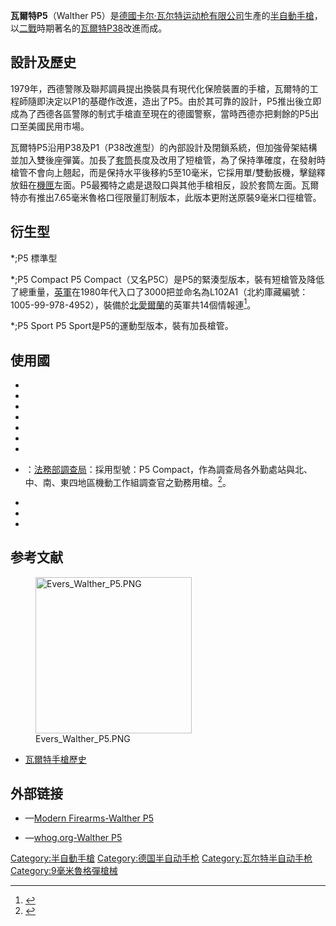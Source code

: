 {{noteTA
|G1=軍事
|G2=長度單位
|G3=Firearms
}}
{{Infobox Weapon
|name= 瓦爾特P5<br />{{lang|de|Walther P5}}<ref>[http://remtek.com/arms/walther/model/p5/ remtek.com-瓦爾特P5]</ref>
|image= File:Waltherp5.jpg
|image_size= 300px
|origin= {{flag|Federal Republic of Germany}}
|type= [[半自動手槍|半自動手槍]]
<!-- Type selection -->
|is_ranged=yes
|is_UK=
<!-- Service history -->
|service= 1979年—
|used_by= [[德國|德國]]、[[葡萄牙|葡萄牙]]、<br />[[荷蘭|荷蘭]]、[[芬蘭|芬蘭]]、[[瑞典|瑞典]]、<br />[[挪威|挪威]]、其他
|wars=
<!-- Production history -->
|designer=
|design_date=1979年
|manufacturer= [[卡尔·瓦尔特运动枪有限公司|卡爾·瓦爾特]]
|production_date=1979年—
|number= 約150,000把
|variants= P5、P5 Compact、P5 Sport
<!-- General specifications -->
|weight=空槍：795克（28安士）
|length= 180毫米（7.2寸）
|part_length= 90毫米（3.55寸）
|width=
|height= 128毫米（5.1寸）
|diameter=
|crew=
<!-- Ranged weapon specifications -->
|cartridge= [[9×19mm鲁格弹|9×19毫米魯格彈]]、<br />[[7.65_mm_Luger_Parabellum|7.65毫米魯格彈]]、<br />[[9×21mm_IMI|9×21毫米IMI]]
|caliber=
|action= [[後座作用|槍管短行程後座作用]]、[[扳機|單／雙動扳機]]
|mode= 半自動
|rate=
|velocity=
|range= 50米
|max_range=
|feed= 8發彈匣
|sights= 缺口式照門
}}
'''瓦爾特P5'''（Walther P5）是[[德國|德國]][[卡尔·瓦尔特运动枪有限公司|卡尔·瓦尔特运动枪有限公司]]生產的[[半自動手槍|半自動手槍]]，以[[二戰|二戰]]時期著名的[[瓦爾特P38|瓦爾特P38]]改進而成。

==設計及歷史==
1979年，西德警隊及聯邦調員提出換裝具有現代化保險裝置的手槍，瓦爾特的工程師隨即決定以P1的基礎作改進，造出了P5。由於其可靠的設計，P5推出後立即成為了西德各區警隊的制式手槍直至現在的德國警察，當時西德亦把剩餘的P5出口至美國民用市場。

瓦爾特P5沿用P38及P1（P38改進型）的內部設計及閉鎖系統，但加強骨架結構並加入雙後座彈簧。加長了[[手槍套筒|套筒]]長度及改用了短槍管，為了保持準確度，在發射時槍管不會向上翹起，而是保持水<nowiki>平</nowiki>後移約5至10毫米，它採用單/雙動扳機，擊鎚釋放鈕在[[機匣|機匣]]左面。P5最獨特之處是退殼口與其他手槍相反，設於套筒左面。瓦爾特亦有推出7.65毫米魯格口徑限量訂制版本，此版本更附送原裝9毫米口徑槍管。

== 衍生型 ==
*;P5
標準型

*;P5 Compact
P5 Compact（又名P5C）是P5的緊湊型版本，裝有短槍管及降低了總重量，[[英軍|英軍]]在1980年代入口了3000把並命名為L102A1（北約庫藏編號：1005-99-978-4952），裝備於[[北愛爾蘭|北愛爾蘭]]的英軍共14個情報連<ref>{{Cite web |url=http://www.remtek.com/arms/walther/model/p5c/index.htm |title=remtek.com-瓦爾特P5 Compact |access-date=2007-10-17 |archive-date=2016-06-14 |archive-url=https://web.archive.org/web/20160614015212/http://remtek.com/arms/walther/model/p5c/index.htm |dead-url=no }}</ref>。
{{Clear|left}}
*;P5 Sport
P5 Sport是P5的運動型版本，裝有加長槍管。

== 使用國 ==
* {{flag|Finland}}
* {{flag|Germany}}
* {{flag|Ireland}}
* {{flag|Netherlands}}
* {{flag|Nigeria}}
* {{flag|Norway}}
* {{flag|Portugal}}
* {{flag|ROC}}：[[法務部調查局|法務部調查局]]：採用型號：P5 Compact，作為調查局各外勤處站與北、中、南、東四地區機動工作組調查官之勤務用槍。<ref>{{Cite web |url=https://www.youtube.com/watch?v=B93KTIu5_98&t=1578s |title=youtube.com-《一日系列第一百五十五集》調查局到底在做什麼?邰調查官以及謝調查官帶你來了解!!-一日調查官 |access-date=2021-04-18 |archive-date=2021-04-18 |archive-url=https://web.archive.org/web/20210418140856/https://www.youtube.com/watch?v=B93KTIu5_98&t=1578s |dead-url=no }}</ref>。
* {{flag|Sweden}}
* {{flag|United Kingdom}}
* {{flag|United States}}

==参考文献==
[[File:Evers_Walther_P5.PNG|250px]]
<div class="references-small">
<references />
*[https://web.archive.org/web/20011212174648/http://www.geocities.com/pentagon/quarters/2188/ 瓦爾特手槍歷史]
</div>

==外部链接==
{{Commonscat|Walther P5}}
* {{en icon}}—[http://world.guns.ru/handguns/hg/de/walther-p5-e.html Modern Firearms-Walther P5] {{Wayback|url=http://world.guns.ru/handguns/hg/de/walther-p5-e.html |date=20161122081740 }}
* {{en icon}}—[https://web.archive.org/web/20070927122948/http://www.whog.org/p5/index.htm whog.org-Walther P5]

{{華瑟槍械}}
[[Category:半自動手槍|Category:半自動手槍]]
[[Category:德国半自动手枪|Category:德国半自动手枪]]
[[Category:瓦尔特半自动手枪|Category:瓦尔特半自动手枪]]
[[Category:9毫米魯格彈槍械|Category:9毫米魯格彈槍械]]